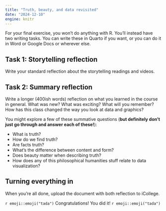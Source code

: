 ```yaml
---
title: "Truth, beauty, and data revisited"
date: "2024-12-10"
engine: knitr
---
```


For your final exercise, you won't do anything with R. You'll instead have two writing tasks. You can write these in Quarto if you want, or you can do it in Word or Google Docs or wherever else. 

## Task 1: Storytelling reflection

Write your standard reflection about the storytelling readings and videos.


## Task 2: Summary reflection

Write a longer (400ish words) reflection on what you learned in the course in general. What was new? What was exciting? What will you remember? How has this class changed the way you look at data and graphics?

You might explore a few of these summative questions (**but definitely don't just go through and answer each of these!**):

- What is truth?
- How do we find truth?
- Are facts truth?
- What's the difference between content and form?
- Does beauty matter when describing truth?
- How does any of this philosophical humanities stuff relate to data visualization?

## Turning everything in

When you're all done, upload the document with both reflection to iCollege.

`r emoji::emoji("tada")` Congratulations! You did it! `r emoji::emoji("tada")`
